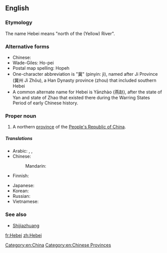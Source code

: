 ==English==
{{wikipedia}}

===Etymology===
The name Hebei means "north of the (Yellow) River".

===Alternative forms===
* Chinese: {{zh-zh-p|河北|Héběi}}
* Wade-Giles: Ho-pei
* Postal map spelling: Hopeh
* One-character abbreviation is "冀" (pinyin: jì), named after Ji Province (冀州 Jì Zhōu), a Han Dynasty province (zhou) that included southern Hebei
* A common alternate name for Hebei is Yānzhào (燕赵), after the state of Yan and state of Zhao that existed there during the Warring States Period of early Chinese history.

===Proper noun===
{{en-proper noun}}

# A northern [[province]] of the [[People's Republic of China]].

=====Translations=====
{{trans-top|province of China}}
* Arabic: {{t|ar|خبي|m|tr=khibii}},  {{t|ar|خيبي|m|tr=khibii}},  {{t|ar|هيبي|m|tr=hibii}}
* Chinese:
*: Mandarin: {{t-|cmn|河北|tr=Héběi|sc=Hani}}
* Finnish: {{t-|fi|Hebei}}
{{trans-mid}}
* Japanese: {{t-|ja|河北|tr=かほく, Kahoku}}
* Korean: {{t|ko|허베이|tr=Heobei|sc=Hang}}
* Russian: {{t|ru|Хэбэй|m|tr=Xebéj}}
* Vietnamese: {{t|vi|Hà Bắc|xs=Vietnamese}}
{{trans-bottom}}

===See also===
* [[Shijiazhuang]]

[[Category:en:China]]
[[Category:en:Chinese Provinces]]

[[fr:Hebei]]
[[zh:Hebei]]